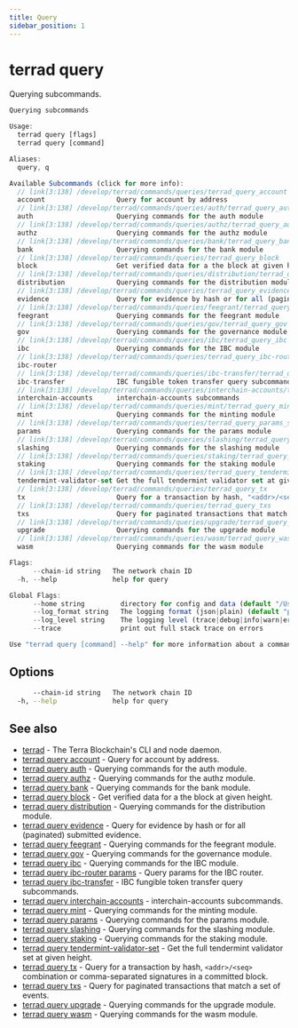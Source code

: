 ```yaml
---
title: Query
sidebar_position: 1
---
```


# terrad query

Querying subcommands.

```js Terrad
Querying subcommands

Usage:
  terrad query [flags]
  terrad query [command]

Aliases:
  query, q

Available Subcommands (click for more info):
  // link[3:138] /develop/terrad/commands/queries/terrad_query_account
  account                  Query for account by address
  // link[3:138] /develop/terrad/commands/queries/auth/terrad_query_auth
  auth                     Querying commands for the auth module
  // link[3:138] /develop/terrad/commands/queries/authz/terrad_query_authz
  authz                    Querying commands for the authz module
  // link[3:138] /develop/terrad/commands/queries/bank/terrad_query_bank
  bank                     Querying commands for the bank module
  // link[3:138] /develop/terrad/commands/queries/terrad_query_block
  block                    Get verified data for a the block at given height
  // link[3:138] /develop/terrad/commands/queries/distribution/terrad_query_distribution
  distribution             Querying commands for the distribution module
  // link[3:138] /develop/terrad/commands/queries/terrad_query_evidence
  evidence                 Query for evidence by hash or for all (paginated) submitted evidence
  // link[3:138] /develop/terrad/commands/queries/feegrant/terrad_query_feegrant
  feegrant                 Querying commands for the feegrant module
  // link[3:138] /develop/terrad/commands/queries/gov/terrad_query_gov
  gov                      Querying commands for the governance module
  // link[3:138] /develop/terrad/commands/queries/ibc/terrad_query_ibc
  ibc                      Querying commands for the IBC module
  // link[3:138] /develop/terrad/commands/queries/terrad_query_ibc-router_params
  ibc-router
  // link[3:138] /develop/terrad/commands/queries/ibc-transfer/terrad_query_ibc-transfer
  ibc-transfer             IBC fungible token transfer query subcommands
  // link[3:138] /develop/terrad/commands/queries/interchain-accounts/terrad_query_interchain-accounts
  interchain-accounts      interchain-accounts subcommands
  // link[3:138] /develop/terrad/commands/queries/mint/terrad_query_mint
  mint                     Querying commands for the minting module
  // link[3:138] /develop/terrad/commands/queries/terrad_query_params_subspace
  params                   Querying commands for the params module
  // link[3:138] /develop/terrad/commands/queries/slashing/terrad_query_slashing
  slashing                 Querying commands for the slashing module
  // link[3:138] /develop/terrad/commands/queries/staking/terrad_query_staking
  staking                  Querying commands for the staking module
  // link[3:138] /develop/terrad/commands/queries/terrad_query_tendermint-validator-set
  tendermint-validator-set Get the full tendermint validator set at given height
  // link[3:138] /develop/terrad/commands/queries/terrad_query_tx
  tx                       Query for a transaction by hash, "<addr>/<seq>" combination or comma-separated signatures in a committed block
  // link[3:138] /develop/terrad/commands/queries/terrad_query_txs
  txs                      Query for paginated transactions that match a set of events
  // link[3:138] /develop/terrad/commands/queries/upgrade/terrad_query_upgrade
  upgrade                  Querying commands for the upgrade module
  // link[3:138] /develop/terrad/commands/queries/wasm/terrad_query_wasm
  wasm                     Querying commands for the wasm module

Flags:
      --chain-id string   The network chain ID
  -h, --help              help for query

Global Flags:
      --home string         directory for config and data (default "/Users/evan/.terra")
      --log_format string   The logging format (json|plain) (default "plain")
      --log_level string    The logging level (trace|debug|info|warn|error|fatal|panic) (default "info")
      --trace               print out full stack trace on errors

Use "terrad query [command] --help" for more information about a command.
```

## Options

```sh Terrad
      --chain-id string   The network chain ID
  -h, --help              help for query
```

## See also

* [terrad](../terrad.mdx)	 - The Terra Blockchain's CLI and node daemon. 
* [terrad query account](./terrad_query_account.mdx)	 - Query for account by address.
* [terrad query auth](./auth/terrad_query_auth.mdx)	 - Querying commands for the auth module.
* [terrad query authz](./authz/terrad_query_authz.mdx)	 - Querying commands for the authz module.
* [terrad query bank](./bank/terrad_query_bank.mdx)	 - Querying commands for the bank module.
* [terrad query block](./terrad_query_block.mdx)	 - Get verified data for a the block at given height.
* [terrad query distribution](./distribution/terrad_query_distribution.mdx)	 - Querying commands for the distribution module.
* [terrad query evidence](./terrad_query_evidence.mdx)	 - Query for evidence by hash or for all (paginated) submitted evidence.
* [terrad query feegrant](./feegrant/terrad_query_feegrant.mdx)	 - Querying commands for the feegrant module.
* [terrad query gov](./gov/terrad_query_gov.mdx)	 - Querying commands for the governance module.
* [terrad query ibc](./ibc/terrad_query_ibc.mdx)	 - Querying commands for the IBC module.
* [terrad query ibc-router params](./terrad_query_ibc-router_params.mdx)    - Query params for the IBC router.
* [terrad query ibc-transfer](./ibc-transfer/terrad_query_ibc-transfer.mdx)	 - IBC fungible token transfer query subcommands.
* [terrad query interchain-accounts](./interchain-accounts/terrad_query_interchain-accounts.mdx)	 - interchain-accounts subcommands.
* [terrad query mint](./mint/terrad_query_mint.mdx)	 - Querying commands for the minting module.
* [terrad query params](./terrad_query_params_subspace.mdx)	 - Querying commands for the params module.
* [terrad query slashing](./slashing/terrad_query_slashing.mdx)	 - Querying commands for the slashing module.
* [terrad query staking](./staking/terrad_query_staking.mdx)	 - Querying commands for the staking module.
* [terrad query tendermint-validator-set](./terrad_query_tendermint-validator-set.mdx)	 - Get the full tendermint validator set at given height.
* [terrad query tx](./terrad_query_tx.mdx)	 - Query for a transaction by hash, `<addr>/<seq>` combination or comma-separated signatures in a committed block.
* [terrad query txs](./terrad_query_txs.mdx)	 - Query for paginated transactions that match a set of events.
* [terrad query upgrade](./upgrade/terrad_query_upgrade.mdx)	 - Querying commands for the upgrade module.
* [terrad query wasm](./wasm/terrad_query_wasm.mdx)	 - Querying commands for the wasm module.


